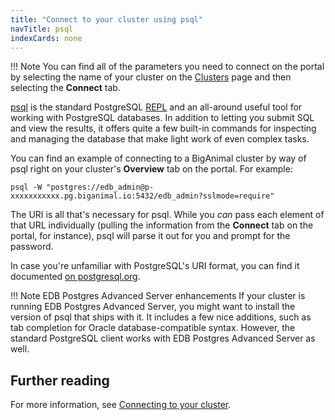```yaml
---
title: "Connect to your cluster using psql"
navTitle: psql
indexCards: none
---
```


!!! Note
    You can find all of the parameters you need to connect on the portal by selecting the name of your cluster on the [Clusters](https://portal.biganimal.com/clusters) page and then selecting the **Connect** tab.


[psql](https://www.postgresql.org/docs/current/app-psql.html) is the standard PostgreSQL [REPL](https://en.wikipedia.org/wiki/Read%E2%80%93eval%E2%80%93print_loop) 
and an all-around useful tool for working with PostgreSQL databases. In addition to letting you submit SQL and view the results, it offers quite a few built-in commands for
inspecting and managing the database that make light work of even complex tasks.

You can find an example of connecting to a BigAnimal cluster by way of psql right on your cluster's **Overview** tab on the portal. For example:

```shell
psql -W "postgres://edb_admin@p-xxxxxxxxxxx.pg.biganimal.io:5432/edb_admin?sslmode=require"
```

The URI is all that's necessary for psql. While you _can_ pass each element of that URL individually 
(pulling the information from the **Connect** tab on the portal, for instance), psql will parse it out for you and prompt for the password.

In case you're unfamiliar with PostgreSQL's URI format, you can find it documented [on postgresql.org](https://www.postgresql.org/docs/current/libpq-connect.html#id-1.7.3.8.3.6).


!!! Note EDB Postgres Advanced Server enhancements
    If your cluster is running EDB Postgres Advanced Server, you might want to install the version of psql that ships with it. It includes a few nice additions, such as tab completion for Oracle database-compatible syntax. However, the standard PostgreSQL client works with EDB Postgres Advanced Server as well.

## Further reading

For more information, see [Connecting to your cluster](/biganimal/latest/using_cluster/02_connecting_your_cluster/).
